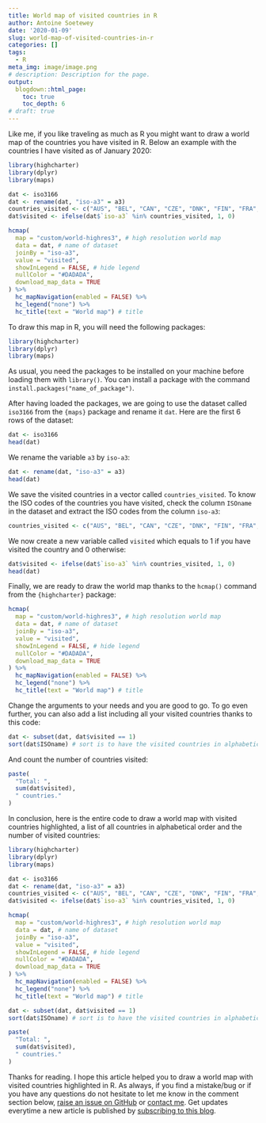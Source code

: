 ```yaml
---
title: World map of visited countries in R
author: Antoine Soetewey
date: '2020-01-09'
slug: world-map-of-visited-countries-in-r
categories: []
tags:
  - R
meta_img: image/image.png
# description: Description for the page.
output:
  blogdown::html_page:
    toc: true
    toc_depth: 6
# draft: true
---
```


Like me, if you like traveling as much as R you might want to draw a world map of the countries you have visited in R. Below an example with the countries I have visited as of January 2020:

```r
library(highcharter)
library(dplyr)
library(maps)
```

```r
dat <- iso3166
dat <- rename(dat, "iso-a3" = a3)
countries_visited <- c("AUS", "BEL", "CAN", "CZE", "DNK", "FIN", "FRA", "DEU", "GRC", "HUN", "IRL", "ITA", "LVA", "LUX", "MCO", "MMR", "NLD", "NZL", "NOR", "PRT", "ROU", "SGP", "ESP", "SWE", "CHE", "TWN", "THA", "GBR", "USA")
dat$visited <- ifelse(dat$`iso-a3` %in% countries_visited, 1, 0)

hcmap(
  map = "custom/world-highres3", # high resolution world map
  data = dat, # name of dataset
  joinBy = "iso-a3",
  value = "visited",
  showInLegend = FALSE, # hide legend
  nullColor = "#DADADA",
  download_map_data = TRUE
) %>%
  hc_mapNavigation(enabled = FALSE) %>%
  hc_legend("none") %>%
  hc_title(text = "World map") # title
```

To draw this map in R, you will need the following packages:

```r
library(highcharter)
library(dplyr)
library(maps)
```

As usual, you need the packages to be installed on your machine before loading them with `library()`. You can install a package with the command `install.packages("name_of_package")`.

After having loaded the packages, we are going to use the dataset called `iso3166` from the `{maps}` package and rename it `dat`. Here are the first 6 rows of the dataset:

```r
dat <- iso3166
head(dat)
```

We rename the variable `a3` by `iso-a3`:

```r
dat <- rename(dat, "iso-a3" = a3)
head(dat)
```

We save the visited countries in a vector called `countries_visited`. To know the ISO codes of the countries you have visited, check the column `ISOname` in the dataset and extract the ISO codes from the column `iso-a3`:

```r
countries_visited <- c("AUS", "BEL", "CAN", "CZE", "DNK", "FIN", "FRA", "DEU", "GRC", "HUN", "IRL", "ITA", "LVA", "LUX", "MCO", "MMR", "NLD", "NZL", "NOR", "PRT", "ROU", "SGP", "ESP", "SWE", "CHE", "TWN", "THA", "GBR", "USA")
```

We now create a new variable called `visited` which equals to 1 if you have visited the country and 0 otherwise:

```r
dat$visited <- ifelse(dat$`iso-a3` %in% countries_visited, 1, 0)
head(dat)
```

Finally, we are ready to draw the world map thanks to the `hcmap()` command from the `{highcharter}` package:

```r
hcmap(
  map = "custom/world-highres3", # high resolution world map
  data = dat, # name of dataset
  joinBy = "iso-a3",
  value = "visited",
  showInLegend = FALSE, # hide legend
  nullColor = "#DADADA",
  download_map_data = TRUE
) %>%
  hc_mapNavigation(enabled = FALSE) %>%
  hc_legend("none") %>%
  hc_title(text = "World map") # title
```

Change the arguments to your needs and you are good to go. To go even further, you can also add a list including all your visited countries thanks to this code:

```r
dat <- subset(dat, dat$visited == 1)
sort(dat$ISOname) # sort is to have the visited countries in alphabetical order
```

And count the number of countries visited:

```r
paste(
  "Total: ",
  sum(dat$visited),
  " countries."
)
```

In conclusion, here is the entire code to draw a world map with visited countries highlighted, a list of all countries in alphabetical order and the number of visited countries:

```r
library(highcharter)
library(dplyr)
library(maps)

dat <- iso3166
dat <- rename(dat, "iso-a3" = a3)
countries_visited <- c("AUS", "BEL", "CAN", "CZE", "DNK", "FIN", "FRA", "DEU", "GRC", "HUN", "IRL", "ITA", "LVA", "LUX", "MCO", "MMR", "NLD", "NZL", "NOR", "PRT", "ROU", "SGP", "ESP", "SWE", "CHE", "TWN", "THA", "GBR", "USA")
dat$visited <- ifelse(dat$`iso-a3` %in% countries_visited, 1, 0)

hcmap(
  map = "custom/world-highres3", # high resolution world map
  data = dat, # name of dataset
  joinBy = "iso-a3",
  value = "visited",
  showInLegend = FALSE, # hide legend
  nullColor = "#DADADA",
  download_map_data = TRUE
) %>%
  hc_mapNavigation(enabled = FALSE) %>%
  hc_legend("none") %>%
  hc_title(text = "World map") # title

dat <- subset(dat, dat$visited == 1)
sort(dat$ISOname) # sort is to have the visited countries in alphabetical order

paste(
  "Total: ",
  sum(dat$visited),
  " countries."
)
```

Thanks for reading. I hope this article helped you to draw a world map with visited countries highlighted in R. As always, if you find a mistake/bug or if you have any questions do not hesitate to let me know in the comment section below, <a href="https://github.com/AntoineSoetewey/statsandr/issues" target="_blank" rel="noopener">raise an issue on GitHub</a> or [contact me](/contact/). Get updates everytime a new article is published by [subscribing to this blog](/subscribe/).
